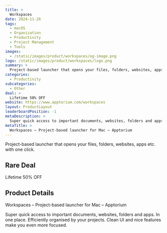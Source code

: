 ```yaml
---
title: >
  Workspaces
date: 2024-11-26
tags:
  - macOS
  - Organization
  - Productivity
  - Project Management
  - Tools
images:
  - /static/images/product/workspaces/og-image.png
logo: /static/images/product/workspaces/logo.png
summary: >
  Project-based launcher that opens your files, folders, websites, apps etc. with one click.
categories:
  - Productivity
subcategories:
  - Other
deal: >
  Lifetime 50% OFF
website: https://www.apptorium.com/workspaces
layout: ProductLayout
leaderboardPosition: -1
metaDescription: >
  Super quick access to important documents, websites, folders and apps. In one place. Efficiently organised by your projects. Clean UI and nice features make you even more focused.
metaTitle: >
  Workspaces – Project-based launcher for Mac – Apptorium
---
```

Project-based launcher that opens your files, folders, websites, apps etc. with one click.

## Rare Deal

Lifetime 50% OFF

## Product Details

Workspaces – Project-based launcher for Mac – Apptorium

Super quick access to important documents, websites, folders and apps. In one place. Efficiently organised by your projects. Clean UI and nice features make you even more focused.

